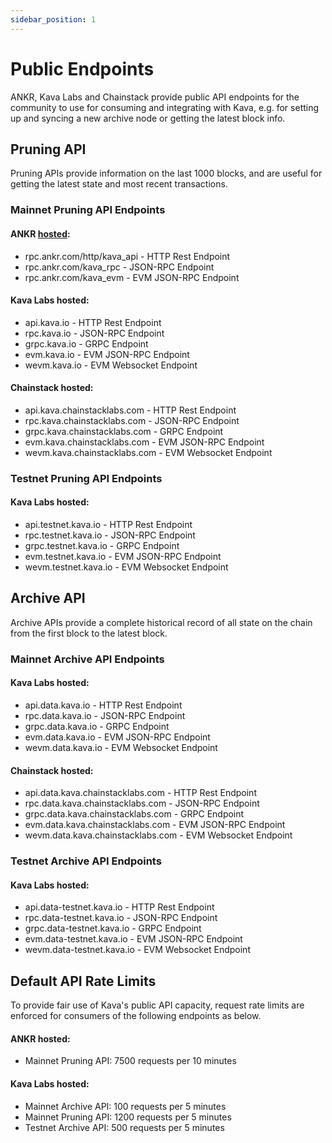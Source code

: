 ```yaml
---
sidebar_position: 1
---
```


# Public Endpoints

ANKR, Kava Labs and Chainstack provide public API endpoints for the community to use for consuming and integrating with Kava, e.g. for setting up and syncing a new archive node or getting the latest block info.

## Pruning API

Pruning APIs provide information on the last 1000 blocks, and are useful for getting the latest state and most recent transactions.

### Mainnet Pruning API Endpoints

#### ANKR [hosted](https://www.ankr.com/rpc/kava/):

- rpc.ankr.com/http/kava_api - HTTP Rest Endpoint
- rpc.ankr.com/kava_rpc - JSON-RPC Endpoint
- rpc.ankr.com/kava_evm - EVM JSON-RPC Endpoint

#### Kava Labs hosted:

- api.kava.io - HTTP Rest Endpoint
- rpc.kava.io - JSON-RPC Endpoint
- grpc.kava.io - GRPC Endpoint
- evm.kava.io - EVM JSON-RPC Endpoint
- wevm.kava.io - EVM Websocket Endpoint

#### Chainstack hosted:

- api.kava.chainstacklabs.com - HTTP Rest Endpoint
- rpc.kava.chainstacklabs.com - JSON-RPC Endpoint
- grpc.kava.chainstacklabs.com - GRPC Endpoint
- evm.kava.chainstacklabs.com - EVM JSON-RPC Endpoint
- wevm.kava.chainstacklabs.com - EVM Websocket Endpoint

### Testnet Pruning API Endpoints

#### Kava Labs hosted:

- api.testnet.kava.io - HTTP Rest Endpoint
- rpc.testnet.kava.io - JSON-RPC Endpoint
- grpc.testnet.kava.io - GRPC Endpoint
- evm.testnet.kava.io - EVM JSON-RPC Endpoint
- wevm.testnet.kava.io - EVM Websocket Endpoint

## Archive API

Archive APIs provide a complete historical record of all state on the chain from the first block to the latest block.

### Mainnet Archive API Endpoints

#### Kava Labs hosted:

- api.data.kava.io - HTTP Rest Endpoint
- rpc.data.kava.io - JSON-RPC Endpoint
- grpc.data.kava.io - GRPC Endpoint
- evm.data.kava.io - EVM JSON-RPC Endpoint
- wevm.data.kava.io - EVM Websocket Endpoint

#### Chainstack hosted:

- api.data.kava.chainstacklabs.com - HTTP Rest Endpoint
- rpc.data.kava.chainstacklabs.com - JSON-RPC Endpoint
- grpc.data.kava.chainstacklabs.com - GRPC Endpoint
- evm.data.kava.chainstacklabs.com - EVM JSON-RPC Endpoint
- wevm.data.kava.chainstacklabs.com - EVM Websocket Endpoint

### Testnet Archive API Endpoints

#### Kava Labs hosted:

- api.data-testnet.kava.io - HTTP Rest Endpoint
- rpc.data-testnet.kava.io - JSON-RPC Endpoint
- grpc.data-testnet.kava.io - GRPC Endpoint
- evm.data-testnet.kava.io - EVM JSON-RPC Endpoint
- wevm.data-testnet.kava.io - EVM Websocket Endpoint

## Default API Rate Limits

To provide fair use of Kava's public API capacity, request rate limits are enforced for consumers of the following endpoints as below.

#### ANKR hosted:

- Mainnet Pruning API: 7500 requests per 10 minutes

#### Kava Labs hosted:

- Mainnet Archive API: 100 requests per 5 minutes
- Mainnet Pruning API: 1200 requests per 5 minutes
- Testnet Archive API: 500 requests per 5 minutes
